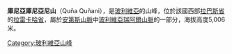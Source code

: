 {{Coord|15|54|15|S|68|34|4|W|display=title}}

'''庫尼亞庫尼亞尼山'''（Quña Quñani），是[[玻利維亞|玻利維亞]]的山峰，位於該國西部[[拉巴斯省|拉巴斯省]]的[[拉雷卡哈省|拉雷卡哈省]]，屬於[[安第斯山脈|安第斯山脈]]中[[玻利維亞瑞阿爾山脈|玻利維亞瑞阿爾山脈]]的一部分，海拔高度5,006米。

{{Bolivia-geo-stub}}
[[Category:玻利維亞山峰|Category:玻利維亞山峰]]
